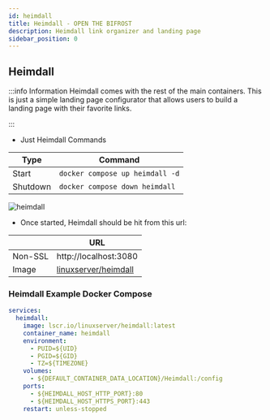 ```yaml
---
id: heimdall
title: Heimdall - OPEN THE BIFROST
description: Heimdall link organizer and landing page
sidebar_position: 0
---
```


## Heimdall

:::info Information
Heimdall comes with the rest of the main containers. This is just a simple landing page configurator that allows users to build a landing page with their favorite links.

:::

- Just Heimdall Commands

| Type     | Command                         |
| -------- | ------------------------------- |
| Start    | `docker compose up heimdall -d` |
| Shutdown | `docker compose down heimdall`  |

<img src="/Home-Media-Docker/img/heimdall.png" alt="heimdall" />

- Once started, Heimdall should be hit from this url:

|         | URL                                                                         |
| ------- | --------------------------------------------------------------------------- |
| Non-SSL | http://localhost:3080                                                       |
| Image   | [linuxserver/heimdall](https://docs.linuxserver.io/images/docker-heimdall/) |

### Heimdall Example Docker Compose

```yaml
services:
  heimdall:
    image: lscr.io/linuxserver/heimdall:latest
    container_name: heimdall
    environment:
      - PUID=${UID}
      - PGID=${GID}
      - TZ=${TIMEZONE}
    volumes:
      - ${DEFAULT_CONTAINER_DATA_LOCATION}/Heimdall:/config
    ports:
      - ${HEIMDALL_HOST_HTTP_PORT}:80
      - ${HEIMDALL_HOST_HTTPS_PORT}:443
    restart: unless-stopped
```
